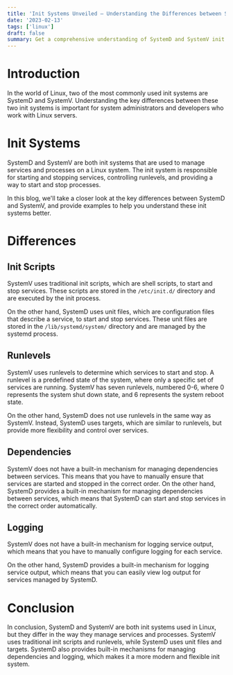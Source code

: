 ```yaml
---
title: 'Init Systems Unveiled — Understanding the Differences between SystemD and SystemV'
date: '2023-02-13'
tags: ['linux']
draft: false
summary: Get a comprehensive understanding of SystemD and SystemV init systems in Linux. Explore the similarities and differences between these two init systems, with explanations to help you make an informed decision.
---
```


# Introduction

In the world of Linux, two of the most commonly used init systems are SystemD and SystemV. Understanding the key differences between these two init systems is important for system administrators and developers who work with Linux servers.

# Init Systems

SystemD and SystemV are both init systems that are used to manage services and processes on a Linux system. The init system is responsible for starting and stopping services, controlling runlevels, and providing a way to start and stop processes.

In this blog, we'll take a closer look at the key differences between SystemD and SystemV, and provide examples to help you understand these init systems better.

# Differences

## Init Scripts

SystemV uses traditional init scripts, which are shell scripts, to start and stop services. These scripts are stored in the `/etc/init.d/` directory and are executed by the init process.

On the other hand, SystemD uses unit files, which are configuration files that describe a service, to start and stop services. These unit files are stored in the `/lib/systemd/system/` directory and are managed by the systemd process.

## Runlevels

SystemV uses runlevels to determine which services to start and stop. A runlevel is a predefined state of the system, where only a specific set of services are running. SystemV has seven runlevels, numbered 0-6, where 0 represents the system shut down state, and 6 represents the system reboot state.

On the other hand, SystemD does not use runlevels in the same way as SystemV. Instead, SystemD uses targets, which are similar to runlevels, but provide more flexibility and control over services.

## Dependencies

SystemV does not have a built-in mechanism for managing dependencies between services. This means that you have to manually ensure that services are started and stopped in the correct order. On the other hand, SystemD provides a built-in mechanism for managing dependencies between services, which means that SystemD can start and stop services in the correct order automatically.

## Logging

SystemV does not have a built-in mechanism for logging service output, which means that you have to manually configure logging for each service.

On the other hand, SystemD provides a built-in mechanism for logging service output, which means that you can easily view log output for services managed by SystemD.

# Conclusion

In conclusion, SystemD and SystemV are both init systems used in Linux, but they differ in the way they manage services and processes. SystemV uses traditional init scripts and runlevels, while SystemD uses unit files and targets. SystemD also provides built-in mechanisms for managing dependencies and logging, which makes it a more modern and flexible init system.
